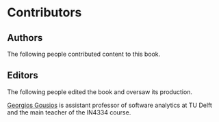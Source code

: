 # Contributors {-}

## Authors {-}

The following people contributed content to this book.

## Editors {-}

The following people edited the book and oversaw its production.

[Georgios Gousios](http://gousios.org) is assistant professor of
software analytics at TU Delft and the main teacher of the IN4334
course.
